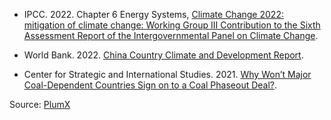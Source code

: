 
- IPCC. 2022. Chapter 6 Energy Systems, [Climate Change 2022: mitigation of climate change: Working Group III Contribution to the Sixth Assessment Report of the Intergovernmental Panel on Climate Change](https://www.ipcc.ch/report/ar6/wg3/chapter/chapter-6/).

- World Bank. 2022. [China Country Climate and Development Report](https://www.worldbank.org/en/country/china/publication/china-country-climate-and-development-report).

- Center for Strategic and International Studies. 2021. [Why Won’t Major Coal-Dependent Countries Sign on to a Coal Phaseout Deal?](https://www.csis.org/analysis/why-wont-major-coal-dependent-countries-sign-coal-phaseout-deal).

Source: [PlumX](https://plu.mx/plum/a/policy_citation?doi=10.1016/j.oneear.2020.07.012)